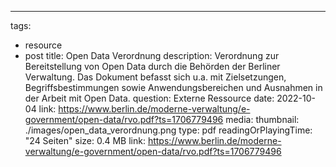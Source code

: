 ---
tags:
  - resource
  - post
title: Open Data Verordnung 
description: Verordnung zur Bereitstellung von Open Data durch die Behörden der Berliner Verwaltung. Das Dokument befasst sich u.a. mit Zielsetzungen, Begriffsbestimmungen sowie Anwendungsbereichen und Ausnahmen in der Arbeit mit Open Data. 
question: Externe Ressource
date: 2022-10-04
link: https://www.berlin.de/moderne-verwaltung/e-government/open-data/rvo.pdf?ts=1706779496
media:
  thumbnail: ./images/open_data_verordnung.png
  type: pdf
  readingOrPlayingTime: "24 Seiten"
  size: 0.4 MB
  link: https://www.berlin.de/moderne-verwaltung/e-government/open-data/rvo.pdf?ts=1706779496
